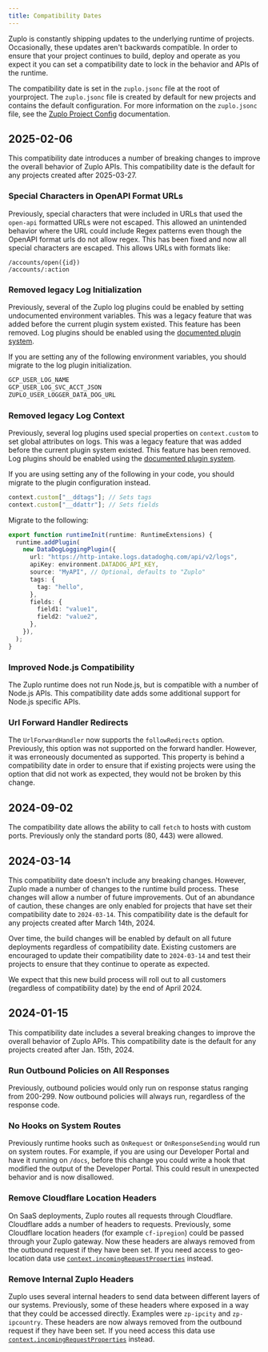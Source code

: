 ```yaml
---
title: Compatibility Dates
---
```


Zuplo is constantly shipping updates to the underlying runtime of projects.
Occasionally, these updates aren't backwards compatible. In order to ensure that
your project continues to build, deploy and operate as you expect it you can set
a compatibility date to lock in the behavior and APIs of the runtime.

The compatibility date is set in the `zuplo.jsonc` file at the root of
yourproject. The `zuplo.jsonc` file is created by default for new projects and
contains the default configuration. For more information on the `zuplo.jsonc`
file, see the [Zuplo Project Config](./zuplo-json.mdx) documentation.

## 2025-02-06

This compatibility date introduces a number of breaking changes to improve the
overall behavior of Zuplo APIs. This compatibility date is the default for any
projects created after 2025-03-27.

### Special Characters in OpenAPI Format URLs

Previously, special characters that were included in URLs that used the
`open-api` formatted URLs were not escaped. This allowed an unintended behavior
where the URL could include Regex patterns even though the OpenAPI format urls
do not allow regex. This has been fixed and now all special characters are
escaped. This allows URLs with formats like:

```
/accounts/open({id})
/accounts/:action
```

### Removed legacy Log Initialization

Previously, several of the Zuplo log plugins could be enabled by setting
undocumented environment variables. This was a legacy feature that was added
before the current plugin system existed. This feature has been removed. Log
plugins should be enabled using the
[documented plugin system](../articles/logging.mdx).

If you are setting any of the following environment variables, you should
migrate to the log plugin initialization.

```txt
GCP_USER_LOG_NAME
GCP_USER_LOG_SVC_ACCT_JSON
ZUPLO_USER_LOGGER_DATA_DOG_URL
```

### Removed legacy Log Context

Previously, several log plugins used special properties on `context.custom` to
set global attributes on logs. This was a legacy feature that was added before
the current plugin system existed. This feature has been removed. Log plugins
should be enabled using the [documented plugin system](../articles/logging.mdx).

If you are using setting any of the following in your code, you should migrate
to the plugin configuration instead.

```ts
context.custom["__ddtags"]; // Sets tags
context.custom["__ddattr"]; // Sets fields
```

Migrate to the following:

```ts
export function runtimeInit(runtime: RuntimeExtensions) {
  runtime.addPlugin(
    new DataDogLoggingPlugin({
      url: "https://http-intake.logs.datadoghq.com/api/v2/logs",
      apiKey: environment.DATADOG_API_KEY,
      source: "MyAPI", // Optional, defaults to "Zuplo"
      tags: {
        tag: "hello",
      },
      fields: {
        field1: "value1",
        field2: "value2",
      },
    }),
  );
}
```

### Improved Node.js Compatibility

The Zuplo runtime does not run Node.js, but is compatible with a number of
Node.js APIs. This compatibility date adds some additional support for Node.js
specific APIs.

### Url Forward Handler Redirects

The `UrlForwardHandler` now supports the `followRedirects` option. Previously,
this option was not supported on the forward handler. However, it was
erroneously documented as supported. This property is behind a compatibility
date in order to ensure that if existing projects were using the option that did
not work as expected, they would not be broken by this change.

## 2024-09-02

The compatibility date allows the ability to call `fetch` to hosts with custom
ports. Previously only the standard ports (80, 443) were allowed.

## 2024-03-14

This compatibility date doesn't include any breaking changes. However, Zuplo
made a number of changes to the runtime build process. These changes will allow
a number of future improvements. Out of an abundance of caution, these changes
are only enabled for projects that have set their compatibility date to
`2024-03-14`. This compatibility date is the default for any projects created
after March 14th, 2024.

Over time, the build changes will be enabled by default on all future
deployments regardless of compatibility date. Existing customers are encouraged
to update their compatibility date to `2024-03-14` and test their projects to
ensure that they continue to operate as expected.

We expect that this new build process will roll out to all customers (regardless
of compatibility date) by the end of April 2024.

## 2024-01-15

This compatibility date includes a several breaking changes to improve the
overall behavior of Zuplo APIs. This compatibility date is the default for any
projects created after Jan. 15th, 2024.

### Run Outbound Policies on All Responses

Previously, outbound policies would only run on response status ranging from
200-299. Now outbound policies will always run, regardless of the response code.

### No Hooks on System Routes

Previously runtime hooks such as `OnRequest` or `OnResponseSending` would run on
system routes. For example, if you are using our Developer Portal and have it
running on `/docs`, before this change you could write a hook that modified the
output of the Developer Portal. This could result in unexpected behavior and is
now disallowed.

### Remove Cloudflare Location Headers

On SaaS deployments, Zuplo routes all requests through Cloudflare. Cloudflare
adds a number of headers to requests. Previously, some Cloudflare location
headers (for example `cf-ipregion`) could be passed through your Zuplo gateway.
Now these headers are always removed from the outbound request if they have been
set. If you need access to geo-location data use
[`context.incomingRequestProperties`](./zuplo-context.mdx) instead.

### Remove Internal Zuplo Headers

Zuplo uses several internal headers to send data between different layers of our
systems. Previously, some of these headers where exposed in a way that they
could be accessed directly. Examples were `zp-ipcity` and `zp-ipcountry`. These
headers are now always removed from the outbound request if they have been set.
If you need access this data use
[`context.incomingRequestProperties`](./zuplo-context.mdx) instead.
